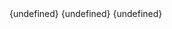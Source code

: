 
 

<Tabs>
  <TabItem value="react" label="React" default>
    <CodeBlock
      language="jsx"
      showLineNumbers>
      {undefined}
    </CodeBlock>
  </TabItem>
  <TabItem value="vue" label="Vue">
    <CodeBlock
      language="jsx"
      showLineNumbers>
      {undefined}
    </CodeBlock>
  </TabItem>
  <TabItem value="angular" label="Angular">
    <CodeBlock
      language="jsx"
      showLineNumbers>
      {undefined}
    </CodeBlock>
  </TabItem>
</Tabs>